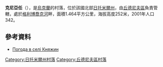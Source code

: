 {{coord|50|3|22|N|28|17|15|E|scale:30000|display=title}}

'''克尼亞任'''（{{lang-uk|Княжин}}），是[[烏克蘭|烏克蘭]]的村落，位於該國北部[[日托米爾州|日托米爾州]]，由[[丘德尼夫區|丘德尼夫區]]負責管轄，處於[[格利博喬克河|格利博喬克河]]畔，面積1.464平方公里，海拔高度252米，2001年人口342。

==參考資料== 
* [http://weather.in.ua/ua/zhitomirskaja/10784 Погода в селі Княжин] {{Wayback|url=http://weather.in.ua/ua/zhitomirskaja/10784 |date=20111219161529 }}

{{DEFAULTSORT:Княжин}}
[[Category:日托米爾州村落|Category:日托米爾州村落]]
[[Category:丘德尼夫區村落|Category:丘德尼夫區村落]]


{{Zhytomyr-geo-stub}}